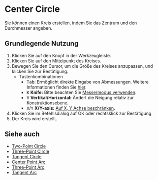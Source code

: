 
# Center Circle 

<Reference shortcut="" command="Center Circle" button="Werkzeugleiste" />

Sie können einen Kreis erstellen, indem Sie das Zentrum und den Durchmesser angeben.

## Grundlegende Nutzung

1. Klicken Sie auf den <ButtonIcon type="button-center-circle" /> Knopf in der Werkzeugleiste.
2. Klicken Sie auf den Mittelpunkt des Kreises.
3. Bewegen Sie den Cursor, um die Größe des Kreises anzupassen, und klicken Sie zur Bestätigung.
   - <Kst>Tastenkombinationen</Kst>
      - <kbd>Tab</kbd>: Ermöglicht direkte Eingabe von Abmessungen. Weitere Informationen finden Sie [hier](./sketching-essentials#specify-dimensions-numerically).
      - <kbd>K</kbd> **Knife:** Bitte beachten Sie [Messermodus verwenden](./sketching-essentials#use-knife-mode).
      - <kbd>V</kbd> **Vertikal/Horizontal:** Ändert die Neigung relativ zur Konstruktionsebene.
      - <kbd>X</kbd>/<kbd>Y</kbd> **X/Y-axis:** [Auf X, Y Achse beschränken](./sketching-essentials#constrain-to-an-axis).
4. Klicken Sie im Befehlsdialog auf OK oder rechtsklick zur Bestätigung.
5. Der Kreis wird erstellt.


<VideoPlayer fileName="center-circle"/>

## Siehe auch
- [Two-Point Circle](./two-point-circle)
- [Three-Point Circle](./three-point-circle)
- [Tangent Circle](./tangent-circle)
- [Center Point Arc](./center-point-arc)
- [Three-Point Arc](./three-point-arc)
- [Tangent Arc](./tangent-arc)





